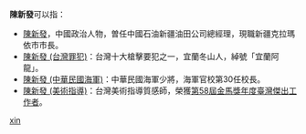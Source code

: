 '''陳新發'''可以指：
*[[陳新發|陳新發]]，中國政治人物，曽任中國石油新疆油田公司總經理，現職新疆克拉瑪依市市長。
*[[陳新發_(台灣罪犯)|陳新發 (台灣罪犯)]]：台灣十大槍擊要犯之一，宜蘭冬山人，綽號「宜蘭阿龍」。
*[[陳新發_(中華民國海軍)|陳新發 (中華民國海軍)]]：中華民國海軍少將，海軍官校第30任校長。
*[[陳新發_(美術指導)|陳新發 (美術指導)]]：台灣美術指導質感師，榮獲[[第58屆金馬獎|第58屆金馬獎]][[金馬獎年度臺灣傑出電影工作者|年度臺灣傑出工作者]]。

{{disambig}}
[[Category:三字陈姓人名消歧义|xin]]